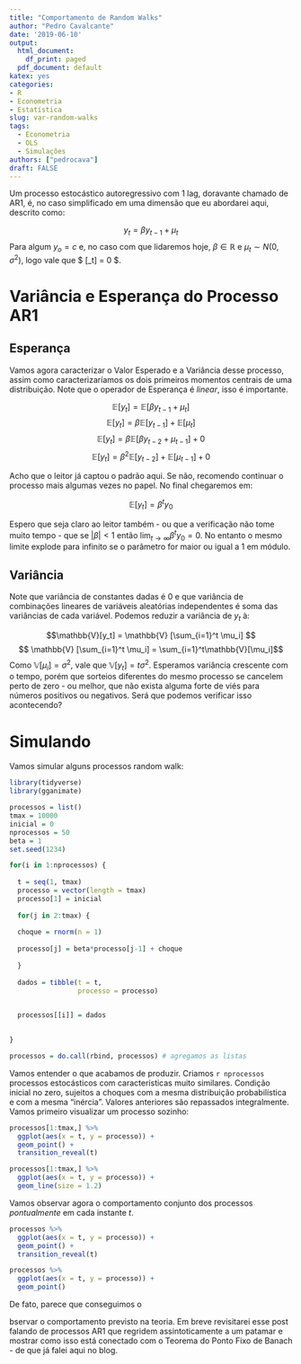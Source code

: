 ```yaml
---
title: "Comportamento de Random Walks"
author: "Pedro Cavalcante"
date: '2019-06-10'
output:
  html_document:
    df_print: paged
  pdf_document: default
katex: yes
categories:
- R
- Econometria
- Estatística
slug: var-random-walks
tags:
  - Econometria
  - OLS
  - Simulações
authors: ["pedrocava"]
draft: FALSE
---
```


Um processo estocástico autoregressivo com $1$ lag, doravante chamado de AR1, é, no caso simplificado em uma dimensão que eu abordarei aqui, descrito como:

$$y_t = \beta y_{t-1} + \mu_t$$ 
Para algum $y_o = c$ e, no caso com que lidaremos hoje, $\beta \in \mathbb{R}$ e $\mu_t \sim N(0, \sigma^2)$, logo vale que $\mathbb{E} [\mu_t] = 0 $. 

# Variância e Esperança do Processo AR1

## Esperança

Vamos agora caracterizar o Valor Esperado e a Variância desse processo, assim como caracterizaríamos os dois primeiros momentos centrais de uma distribuição. Note que o operador de Esperança é _linear_, isso é importante.

$$\mathbb{E} [y_t] = \mathbb{E} [\beta y_{t-1} + \mu_t]$$
$$\mathbb{E} [y_t] = \beta\mathbb{E} [ y_{t-1}] + \mathbb{E}[\mu_t]$$
$$\mathbb{E} [y_t] = \beta\mathbb{E} [ \beta y_{t-2} + \mu_{t-1}] + 0$$
$$\mathbb{E} [y_t] = \beta^2\mathbb{E} [y_{t-2}] + \mathbb{E}[\mu_{t-1}] + 0$$

Acho que o leitor já captou o padrão aqui. Se não, recomendo continuar o processo mais algumas vezes no papel. No final chegaremos em:

$$\mathbb{E} [y_t] = \beta^t y_0$$

Espero que seja claro ao leitor também - ou que a verificação não tome muito tempo - que se $| \beta | < 1$ então $\lim_{t \to \infty}\beta^t y_0 = 0$. No entanto o mesmo limite explode para infinito se o parâmetro for maior ou igual a $1$ em módulo.

## Variância

Note que variância de constantes dadas é $0$ e que variância de combinações lineares de variáveis aleatórias independentes é soma das variâncias de cada variável. Podemos reduzir a variância de $y_t$ à:

$$\mathbb{V}[y_t] = \mathbb{V} [\sum_{i=1}^t \mu_i] $$ 
$$ \mathbb{V} [\sum_{i=1}^t \mu_i]  = \sum_{i=1}^t\mathbb{V}[\mu_i]$$
Como $\mathbb{V}[\mu_i] = \sigma^2$, vale que $\mathbb{V}[y_t] = t \sigma^2$. Esperamos variância crescente com o tempo, porém que sorteios diferentes do mesmo processo se cancelem perto de zero - ou melhor, que não exista alguma forte de viés para números positivos ou negativos. Será que podemos verificar isso acontecendo?

# Simulando

Vamos simular alguns processos random walk:

```R

library(tidyverse)
library(gganimate)

processos = list()
tmax = 10000
inicial = 0
nprocessos = 50
beta = 1
set.seed(1234)

for(i in 1:nprocessos) {
  
  t = seq(1, tmax)
  processo = vector(length = tmax)
  processo[1] = inicial
  
  for(j in 2:tmax) {
  
  choque = rnorm(n = 1)
    
  processo[j] = beta*processo[j-1] + choque
  
  }
  
  dados = tibble(t = t,
                 processo = processo)

  
  processos[[i]] = dados

  
}

processos = do.call(rbind, processos) # agregamos as listas
```

Vamos entender o que acabamos de produzir. Criamos ``r nprocessos`` processos estocásticos com características muito similares. Condição inicial no zero, sujeitos a choques com a mesma distribuição probabilística e com a mesma "inércia". Valores anteriores são repassados integralmente. Vamos primeiro visualizar um processo sozinho:

```R

processos[1:tmax,] %>%
  ggplot(aes(x = t, y = processo)) +
  geom_point() +
  transition_reveal(t)

processos[1:tmax,] %>%
  ggplot(aes(x = t, y = processo)) +
  geom_line(size = 1.2)
```

Vamos observar agora o comportamento conjunto dos processos _pontualmente_ em cada instante $t$.

```R
processos %>%
  ggplot(aes(x = t, y = processo)) +
  geom_point() +
  transition_reveal(t)
```


```R
processos %>%
  ggplot(aes(x = t, y = processo)) +
  geom_point() 
```

De fato, parece que conseguimos o




bservar o comportamento previsto na teoria. Em breve revisitarei esse post falando de processos AR1 que regridem assintoticamente a um patamar e mostrar como isso está conectado com o Teorema do Ponto Fixo de Banach - de que já falei aqui no blog.


